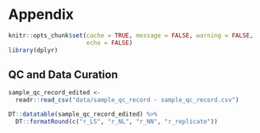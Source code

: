 # Appendix

```r
knitr::opts_chunk$set(cache = TRUE, message = FALSE, warning = FALSE, 
                      echo = FALSE)
library(dplyr)
```

## QC and Data Curation

```r
sample_qc_record_edited <-
  readr::read_csv("data/sample_qc_record - sample_qc_record.csv")
```

```r
DT::datatable(sample_qc_record_edited) %>% 
  DT::formatRound(c("r_LS", "r_NL", "r_NN", "r_replicate"))
```

